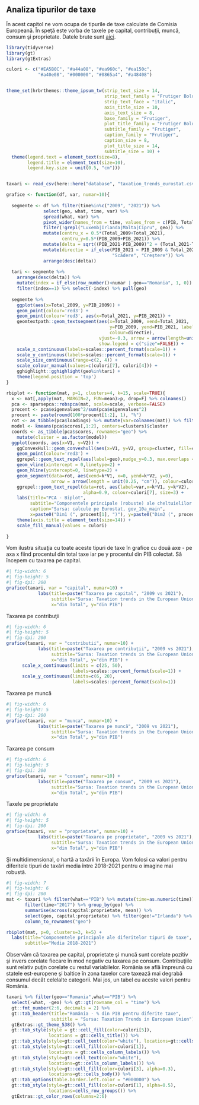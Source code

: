 ## Analiza tipurilor de taxe

În acest capitol ne vom ocupa de tipurile de taxe calculate de Comisia Europeană. În speţă este vorba de taxele pe capital, contribuţii, muncă, consum şi proprietate. Datele brute sunt [aici](https://taxation-customs.ec.europa.eu/taxation-1/economic-analysis-taxation/data-taxation-trends_en).

```r
library(tidyverse)
library(gt)
library(gtExtras)

culori <- c("#EA5B0C", "#a44a08", "#ea960c", "#ea150c", 
            "#a40e08", "#000000", "#0865a4", "#a48408")


theme_set(hrbrthemes::theme_ipsum_tw(strip_text_size = 14, 
                                     strip_text_family = "Frutiger Bold",
                                     strip_text_face = "italic",
                                     axis_title_size = 10,
                                     axis_text_size = 8,
                                     base_family = "Frutiger",
                                     plot_title_family = "Frutiger Bold",
                                     subtitle_family = "Frutiger",
                                     caption_family = "Frutiger", 
                                     caption_size = 8,
                                     plot_title_size = 14,
                                     subtitle_size = 10) +
  theme(legend.text = element_text(size=8), 
        legend.title = element_text(size=10),
        legend.key.size = unit(0.5, "cm")))


taxari <- read_csv(here::here("database", "taxation_trends_eurostat.csv"))
```

```r

grafice <- function(df, var, numar=10){
  
  segmente <- df %>% filter(time%in%c("2009", "2021")) %>% 
              select(geo, what, time, var) %>% 
              spread(what, var) %>% 
              pivot_wider(names_from = time, values_from = c(PIB, Total)) %>%
              filter(!grepl("Luxemb|Irlanda|Malta|Cipru", geo)) %>%
              mutate(centru_x = 0.5*(Total_2009+Total_2021), 
                     centru_y=0.5*(PIB_2009+PIB_2021)) %>%
              mutate(delta = sqrt((PIB_2021-PIB_2009)^2 + (Total_2021-Total_2009)^2)) %>%
              mutate(directie = if_else(PIB_2021 < PIB_2009 & Total_2021 < Total_2009, 
                                        "Scădere", "Creştere")) %>%
              arrange(desc(delta)) 
  
  tari <- segmente %>% 
    arrange(desc(delta)) %>%
    mutate(index = if_else(row_number()<numar | geo=="Romania", 1, 0)) %>%
    filter(index==1) %>% select(-index) %>% pull(geo)
  
  segmente %>%
    ggplot(aes(x=Total_2009, y=PIB_2009)) + 
    geom_point(colour='red3') + 
    geom_point(colour='red3', aes(x=Total_2021, y=PIB_2021)) +
    geomtextpath::geom_textsegment(aes(x=Total_2009, xend=Total_2021, 
                                       y=PIB_2009, yend=PIB_2021, label=geo, size=delta,
                                       colour=directie),
                                   vjust=-0.3, arrow = arrow(length=unit(0.3, "cm")),
                                   show.legend = c("size"=FALSE)) + 
    scale_x_continuous(labels=scales::percent_format(scale=1)) +
    scale_y_continuous(labels=scales::percent_format(scale=1)) +
    scale_size_continuous(range=c(2, 4)) +
    scale_colour_manual(values=c(culori[7], culori[4])) +
    gghighlight::gghighlight(geo%in%tari) +
    theme(legend.position = 'top')
}


```

```r

rbiplot <- function(mat, p=1, clusters=4, k=15, scale=TRUE){
  x <- mat[,apply(mat, MARGIN=2, FUN=mean)>p, drop=F] %>% colnames()
  pca <- sparsepca::robspca(mat, scale=scale, verbose=FALSE)
  procent <- pca$eigenvalues^2/sum(pca$eigenvalues^2)
  procent <- paste(round(100*procent[1:2], 1), "%")
  rot <- as_tibble(pca$loadings) %>% mutate(var=colnames(mat)) %>% filter(var%in%x)
  model <- kmeans(pca$scores[,1:2], centers=clusters)$cluster
  coords <- as_tibble(pca$scores, rownames="geo") %>%
    mutate(cluster = as.factor(model))
  ggplot(coords, aes(x=V1, y=V2)) + 
    ggConvexHull::geom_convexhull(aes(x=V1, y=V2, group=cluster, fill=cluster), alpha=0.2) +
    geom_point(colour='red3') + 
    ggrepel::geom_text_repel(aes(label=geo),nudge_y=0.3, max.overlaps = 10, size=3) +
    geom_vline(xintercept = 0,linetype=2) +
    geom_hline(yintercept=0, linetype=2) +
    geom_segment(data=rot, aes(xend=k*V1, x=0, yend=k*V2, y=0), 
                 arrow = arrow(length = unit(0.25, "cm")), colour=culori[7]) +
    ggrepel::geom_text_repel(data=rot, aes(label=var,x=k*V1, y=k*V2), 
                             alpha=0.9, colour=culori[7], size=3) +
    labs(title="PCA - Biplot", 
         subtitle="Componentele principale (robuste) ale cheltuielilor COFOG99 pe 2017-2021", 
         caption="Sursa: calcule pe Eurostat, gov_10a_main",
         x=paste0("Dim1 (", procent[1], ")"), y=paste0("Dim2 (", procent[2],")")) +
    theme(axis.title = element_text(size=14)) +
    scale_fill_manual(values = culori)
  
}


```

Vom ilustra situaţia cu toate aceste tipuri de taxe în grafice cu două axe - pe axa x fiind procentul din total taxe iar pe y procentul din PIB colectat. Să începem cu taxarea pe capital.

```r
#| fig-width: 6
#| fig-height: 5
#| fig-dpi: 200
grafice(taxari, var = "capital", numar=10) + 
            labs(title=paste("Taxarea pe capital", "2009 vs 2021"), 
                 subtitle="Sursa: Taxation trends in the European Union", 
                 x="din Total", y="din PIB") 
```

Taxarea pe contribuţii

```r
#| fig-width: 6
#| fig-height: 5
#| fig-dpi: 200
grafice(taxari, var = "contributii", numar=10) + 
            labs(title=paste("Taxarea pe contribuţii", "2009 vs 2021"), 
                 subtitle="Sursa: Taxation trends in the European Union", 
                 x="din Total", y="din PIB") +
      scale_x_continuous(limits = c(25, 50), 
                         labels=scales::percent_format(scale=1)) +
      scale_y_continuous(limits=c(6, 20), 
                         labels=scales::percent_format(scale=1))
```

Taxarea pe muncă

```r
#| fig-width: 6
#| fig-height: 5
#| fig-dpi: 200
grafice(taxari, var = "munca", numar=10) + 
            labs(title=paste("Taxarea pe muncă", "2009 vs 2021"), 
                 subtitle="Sursa: Taxation trends in the European Union", 
                 x="din Total", y="din PIB") 
```

Taxarea pe consum

```r
#| fig-width: 6
#| fig-height: 5
#| fig-dpi: 200
grafice(taxari, var = "consum", numar=10) + 
            labs(title=paste("Taxarea pe consum", "2009 vs 2021"), 
                 subtitle="Sursa: Taxation trends in the European Union", 
                 x="din Total", y="din PIB") 
```

Taxele pe proprietate

```r
#| fig-width: 6
#| fig-height: 5
#| fig-dpi: 200
grafice(taxari, var = "proprietate", numar=10) + 
            labs(title=paste("Taxarea pe proprietate", "2009 vs 2021"), 
                 subtitle="Sursa: Taxation trends in the European Union", 
                 x="din Total", y="din PIB") 
```

Şi multidimensional, o hartă a taxării în Europa. Vom folosi ca valori pentru diferitele tipuri de taxări media între 2018-2021 pentru o imagine mai robustă.

```r
#| fig-width: 7
#| fig-height: 6
#| fig-dpi: 200
mat <- taxari %>% filter(what=="PIB") %>% mutate(time=as.numeric(time)) %>%
       filter(time>"2017") %>% group_by(geo) %>% 
       summarise(across(capital:proprietate, mean)) %>% 
       select(geo, capital:proprietate) %>% filter(geo!="Irlanda") %>%
       column_to_rownames("geo") 

rbiplot(mat, p=0, clusters=3, k=5) +
  labs(title="Componentele principale ale diferitelor tipuri de taxe", 
       subtitle="Media 2018-2021")
```

Observăm că taxarea pe capital, proprietate şi muncă sunt corelate pozitiv şi invers corelate fiecare în mod negativ cu taxarea pe consum. Contribuţiile sunt relativ puţin corelate cu restul variabilelor. România se află împreună cu statele est-europene şi baltice în zona taxelor care taxează mai degrabă consumul decât celelalte categorii. Mai jos, un tabel cu aceste valori pentru România.

```r
taxari %>% filter(geo=="Romania",what=="PIB") %>% 
  select(-what, -geo) %>% gt::gt(rowname_col = "time") %>% 
  gt::fmt_number(2:6, decimals = 2) %>% 
  gt::tab_header(title="România - % din PIB pentru diferite taxe", 
                 subtitle = "Sursa: Taxation Trends in European Union") %>%
  gtExtras::gt_theme_538() %>%
  gt::tab_style(style = gt::cell_fill(color=culori[5]), 
                locations = gt::cells_title()) %>%
  gt::tab_style(style=gt::cell_text(color="white"), locations=gt::cells_title()) %>%
  gt::tab_style(style=gt::cell_fill(color=culori[1]), 
                locations = gt::cells_column_labels()) %>% 
  gt::tab_style(style=gt::cell_text(color="white"), 
                locations=gt::cells_column_labels()) %>% 
  gt::tab_style(style=gt::cell_fill(color=culori[3], alpha=0.3), 
                locations=gt::cells_body()) %>% 
  gt::tab_options(table.border.left.color = "#000000") %>%
  gt::tab_style(style=gt::cell_fill(color=culori[1], alpha=0.5), 
                locations=cells_row_groups()) %>%
  gtExtras::gt_color_rows(columns=2:6)
```

